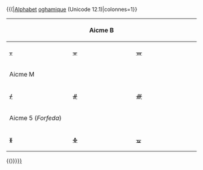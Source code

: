 {{(|[[alphabet|Alphabet]] [[oghamique]] (Unicode 12.1)|colonnes=1}}
{| class="wikitable" style="clear:both; margin:0.5em auto 0.5em auto; width:100%; border-collapse:collapse; background:GhostWhite; padding:0.5em; text-align:center"
|-
! colspan="5" | Aicme B
| rowspan="6" style="background:transparent; padding:2px; border-top:hidden; border-bottom:hidden; width: 0;" |
! colspan="5" | Aicme H
|-
| style="width:9.99%" | [[ᚁ]]
| style="width:9.99%" | [[ᚂ]]
| style="width:9.99%" | [[ᚃ]]
| style="width:9.99%" | [[ᚄ]]
| style="width:9.99%" | [[ᚅ]]
| style="width:9.99%" | [[ᚆ]]
| style="width:9.99%" | [[ᚇ]]
| style="width:9.99%" | [[ᚈ]]
| style="width:9.99%" | [[ᚉ]]
| style="width:9.99%" | [[ᚊ]]
|-
! colspan="5" | Aicme M
! colspan="5" | Aicme A
|-
| [[ᚋ]]
| [[ᚌ]]
| [[ᚍ]]
| [[ᚎ]]
| [[ᚏ]]
| [[ᚐ]]
| [[ᚑ]]
| [[ᚒ]]
| [[ᚓ]]
| [[ᚔ]]
|-
! colspan="5" | Aicme 5 (''Forfeda'')
! colspan="4" | Autres symboles
|-
| [[ᚕ]]
| [[ᚖ]]
| [[ᚗ]]
| [[ᚘ]]
| [[ᚙ]]
| [[ᚚ]]
| [[᚛]]
| [[᚜]]
| [[Titres non pris en charge/Espace oghamique|<span style="background: lightblue">&#5760;</span>]]<br />''(espace)''
|}
{{)}}<includeonly>[[Catégorie:Alphabet oghamique|{{{1|{{PAGENAME}}}}}]]</includeonly><noinclude>[[Catégorie:Alphabet oghamique| ]]</noinclude>
